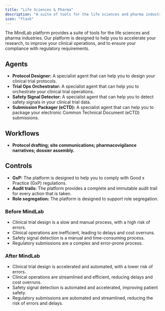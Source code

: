 ```yaml
---
title: "Life Sciences & Pharma"
description: "A suite of tools for the life sciences and pharma industries."
icon: "flask"
---
```


The MindLab platform provides a suite of tools for the life sciences and pharma industries. Our platform is designed to help you to accelerate your research, to improve your clinical operations, and to ensure your compliance with regulatory requirements.

## Agents

-   **Protocol Designer:** A specialist agent that can help you to design your clinical trial protocols.
-   **Trial Ops Orchestrator:** A specialist agent that can help you to orchestrate your clinical trial operations.
-   **Safety Signal Detector:** A specialist agent that can help you to detect safety signals in your clinical trial data.
-   **Submission Packager (eCTD):** A specialist agent that can help you to package your electronic Common Technical Document (eCTD) submissions.

## Workflows

-   **Protocol drafting; site communications; pharmacovigilance narratives; dossier assembly.**

## Controls

-   **GxP:** The platform is designed to help you to comply with Good x Practice (GxP) regulations.
-   **Audit trails:** The platform provides a complete and immutable audit trail for every action that is taken.
-   **Role segregation:** The platform is designed to support role segregation.
### Before MindLab

-   Clinical trial design is a slow and manual process, with a high risk of errors.
-   Clinical operations are inefficient, leading to delays and cost overruns.
-   Safety signal detection is a manual and time-consuming process.
-   Regulatory submissions are a complex and error-prone process.

### After MindLab

-   Clinical trial design is accelerated and automated, with a lower risk of errors.
-   Clinical operations are streamlined and efficient, reducing delays and cost overruns.
-   Safety signal detection is automated and accelerated, improving patient safety.
-   Regulatory submissions are automated and streamlined, reducing the risk of errors and delays.
